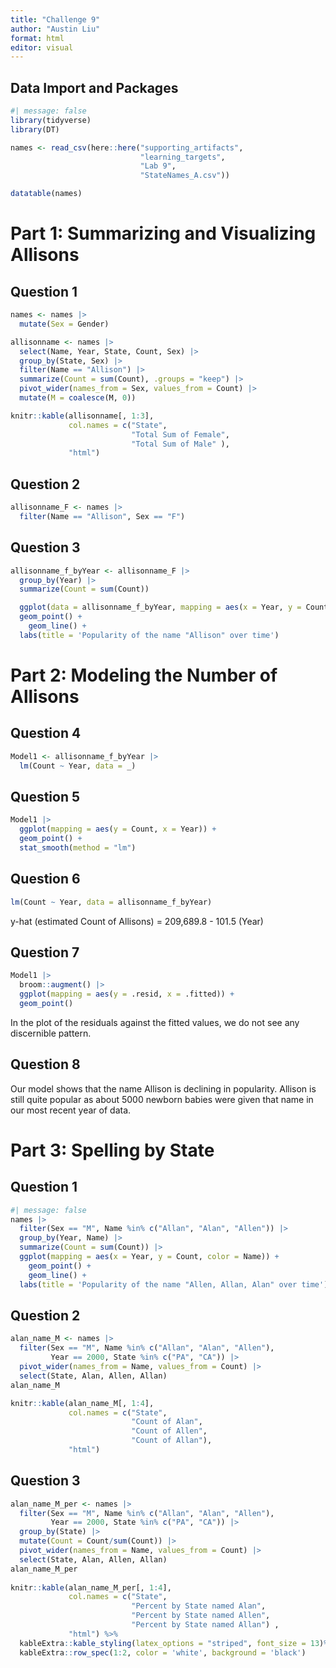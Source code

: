```yaml
---
title: "Challenge 9"
author: "Austin Liu"
format: html
editor: visual
---
```


## Data Import and Packages

```r
#| message: false
library(tidyverse)
library(DT)

names <- read_csv(here::here("supporting_artifacts", 
                             "learning_targets",  
                             "Lab 9", 
                             "StateNames_A.csv"))
```

```r
datatable(names)
```

# Part 1: Summarizing and Visualizing Allisons

## Question 1

```r
names <- names |> 
  mutate(Sex = Gender)

allisonname <- names |> 
  select(Name, Year, State, Count, Sex) |> 
  group_by(State, Sex) |> 
  filter(Name == "Allison") |> 
  summarize(Count = sum(Count), .groups = "keep") |> 
  pivot_wider(names_from = Sex, values_from = Count) |> 
  mutate(M = coalesce(M, 0))

knitr::kable(allisonname[, 1:3], 
             col.names = c("State", 
                           "Total Sum of Female", 
                           "Total Sum of Male" ),
             "html")
```

## Question 2

```r
allisonname_F <- names |> 
  filter(Name == "Allison", Sex == "F")

```

## Question 3

```r
allisonname_f_byYear <- allisonname_F |> 
  group_by(Year) |> 
  summarize(Count = sum(Count))

  ggplot(data = allisonname_f_byYear, mapping = aes(x = Year, y = Count)) +
  geom_point() +
    geom_line() +
  labs(title = 'Popularity of the name "Allison" over time')

```

# Part 2: Modeling the Number of Allisons

## Question 4

```r
Model1 <- allisonname_f_byYear |> 
  lm(Count ~ Year, data = _)
```

## Question 5

```r
Model1 |> 
  ggplot(mapping = aes(y = Count, x = Year)) +
  geom_point() +
  stat_smooth(method = "lm")

```

## Question 6

```r
lm(Count ~ Year, data = allisonname_f_byYear)

```

y-hat (estimated Count of Allisons) = 209,689.8 - 101.5 (Year)

## Question 7

```r
Model1 |> 
  broom::augment() |> 
  ggplot(mapping = aes(y = .resid, x = .fitted)) +
  geom_point()
```

In the plot of the residuals against the fitted values, we do not see any discernible pattern.

## Question 8

Our model shows that the name Allison is declining in popularity. Allison is still quite popular as about 5000 newborn babies were given that name in our most recent year of data.

# Part 3: Spelling by State

## Question 1

```r
#| message: false
names |> 
  filter(Sex == "M", Name %in% c("Allan", "Alan", "Allen")) |> 
  group_by(Year, Name) |> 
  summarize(Count = sum(Count)) |> 
  ggplot(mapping = aes(x = Year, y = Count, color = Name)) +
    geom_point() +
    geom_line() +
  labs(title = 'Popularity of the name "Allen, Allan, Alan" over time')
```

## Question 2

```r
alan_name_M <- names |> 
  filter(Sex == "M", Name %in% c("Allan", "Alan", "Allen"),
         Year == 2000, State %in% c("PA", "CA")) |> 
  pivot_wider(names_from = Name, values_from = Count) |> 
  select(State, Alan, Allen, Allan)
alan_name_M

knitr::kable(alan_name_M[, 1:4], 
             col.names = c("State",
                           "Count of Alan", 
                           "Count of Allen", 
                           "Count of Allan"),
             "html")
```

## Question 3

```r
alan_name_M_per <- names |> 
  filter(Sex == "M", Name %in% c("Allan", "Alan", "Allen"),
         Year == 2000, State %in% c("PA", "CA")) |> 
  group_by(State) |> 
  mutate(Count = Count/sum(Count)) |> 
  pivot_wider(names_from = Name, values_from = Count) |> 
  select(State, Alan, Allen, Allan)
alan_name_M_per
  
knitr::kable(alan_name_M_per[, 1:4], 
             col.names = c("State", 
                           "Percent by State named Alan", 
                           "Percent by State named Allen", 
                           "Percent by State named Allan") , 
             "html") %>%
  kableExtra::kable_styling(latex_options = "striped", font_size = 13)%>%
  kableExtra::row_spec(1:2, color = 'white', background = 'black')
```
